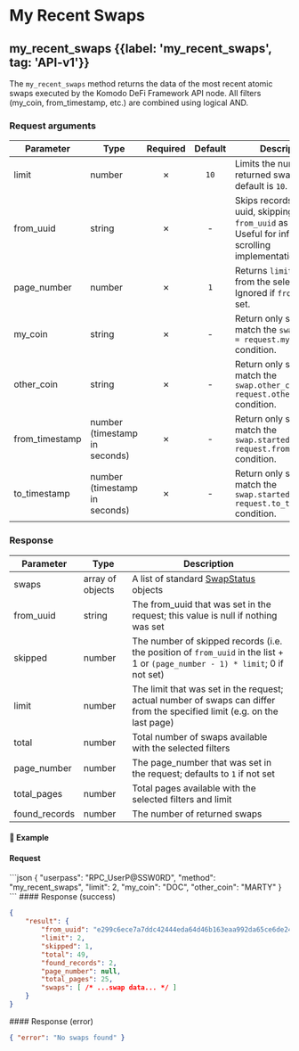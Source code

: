 
# My Recent Swaps

## my\_recent\_swaps {{label: 'my_recent_swaps', tag: 'API-v1'}}

The `my_recent_swaps` method returns the data of the most recent atomic swaps executed by the Komodo DeFi Framework API node. All filters (my\_coin, from\_timestamp, etc.) are combined using logical AND.

### Request arguments

| Parameter       | Type                          | Required | Default | Description                                                                                                    |
| --------------- | ----------------------------- | :------: | :-----: | -------------------------------------------------------------------------------------------------------------- |
| limit           | number                        |     ✗    |   `10`  | Limits the number of returned swaps. The default is `10`.                                                      |
| from\_uuid      | string                        |     ✗    |    -    | Skips records until this uuid, skipping the `from_uuid` as well. Useful for infinite scrolling implementation. |
| page\_number    | number                        |     ✗    |   `1`   | Returns `limit` swaps from the selected page. Ignored if `from_uuid` is set.                                   |
| my\_coin        | string                        |     ✗    |    -    | Return only swaps that match the `swap.my_coin = request.my_coin` condition.                                   |
| other\_coin     | string                        |     ✗    |    -    | Return only swaps that match the `swap.other_coin = request.other_coin` condition.                             |
| from\_timestamp | number (timestamp in seconds) |     ✗    |    -    | Return only swaps that match the `swap.started_at >= request.from_timestamp` condition.                        |
| to\_timestamp   | number (timestamp in seconds) |     ✗    |    -    | Return only swaps that match the `swap.started_at < request.to_timestamp` condition.                           |

### Response

| Parameter      | Type             | Description                                                                                                                   |
| -------------- | ---------------- | ----------------------------------------------------------------------------------------------------------------------------- |
| swaps          | array of objects | A list of standard [SwapStatus](/komodo-defi-framework/api/common_structures/swaps/#swap-status) objects                      |
| from\_uuid     | string           | The from\_uuid that was set in the request; this value is null if nothing was set                                             |
| skipped        | number           | The number of skipped records (i.e. the position of `from_uuid` in the list + 1 or `(page_number - 1) * limit`; 0 if not set) |
| limit          | number           | The limit that was set in the request; actual number of swaps can differ from the specified limit (e.g. on the last page)     |
| total          | number           | Total number of swaps available with the selected filters                                                                     |
| page\_number   | number           | The page\_number that was set in the request; defaults to `1` if not set                                                      |
| total\_pages   | number           | Total pages available with the selected filters and limit                                                                     |
| found\_records | number           | The number of returned swaps                                                                                                  |

#### 📌 Example

#### Request

<CodeGroup title="my_recent_swaps" tag="POST" label="my_recent_swaps" mm2MethodDecorate="true">
  ```json
  {
    "userpass": "RPC_UserP@SSW0RD",
    "method": "my_recent_swaps",
    "limit": 2,
    "my_coin": "DOC",
    "other_coin": "MARTY"
  }
  ```
</CodeGroup>

<CollapsibleSection expandedText="Hide Response" collapsedText="Show Response">
  #### Response (success)

  ```json
  {
      "result": {
          "from_uuid": "e299c6ece7a7ddc42444eda64d46b163eaa992da65ce6de24eb812d715184e4c",
          "limit": 2,
          "skipped": 1,
          "total": 49,
          "found_records": 2,
          "page_number": null,
          "total_pages": 25,
          "swaps": [ /* ...swap data... */ ]
      }
  }
  ```
</CollapsibleSection>

<CollapsibleSection expandedText="Hide Error Response" collapsedText="Show Error Response">
  #### Response (error)

  ```json
  { "error": "No swaps found" }
  ```
</CollapsibleSection>
